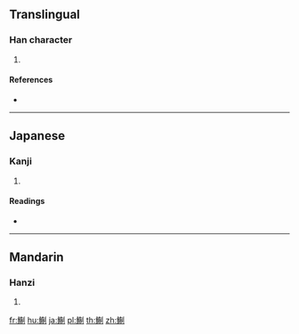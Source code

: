 {{character info/new}}
==Translingual==

===Han character===
{{Han char|rn=195|rad=魚|as=08|sn=19|four=|canj=NFHBN}}

# {{defn|Han|sort=魚08}}

====References====
* {{Han ref|kx=1473.271|dkj=46262|hdz=74696.100|uh=9BEF|ud=39919}}

----

==Japanese==

===Kanji===
{{ja-kanji|grade=|rs=魚08}}

# {{defn|lang=ja|sort=魚08}}

====Readings====
* {{ja-readings|on=[[せい]] (sei)|kun=[[このしろ]] (konoshiro)}}

----

==Mandarin==

===Hanzi===
{{cmn-hanzi|pin=[[zhì]] ([[zhi4]])|wg=chih<sup>4</sup>}}

# {{defn|lang=cmn|sort=魚08}}

[[fr:鯯]]
[[hu:鯯]]
[[ja:鯯]]
[[pl:鯯]]
[[th:鯯]]
[[zh:鯯]]